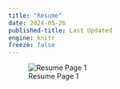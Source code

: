 ```yaml
---
title: "Resume"
date: 2024-05-26
published-title: Last Updated
engine: knitr
freeze: false
---
```


![Resume Page 1](assets/JarredRandall_Resume.png)

